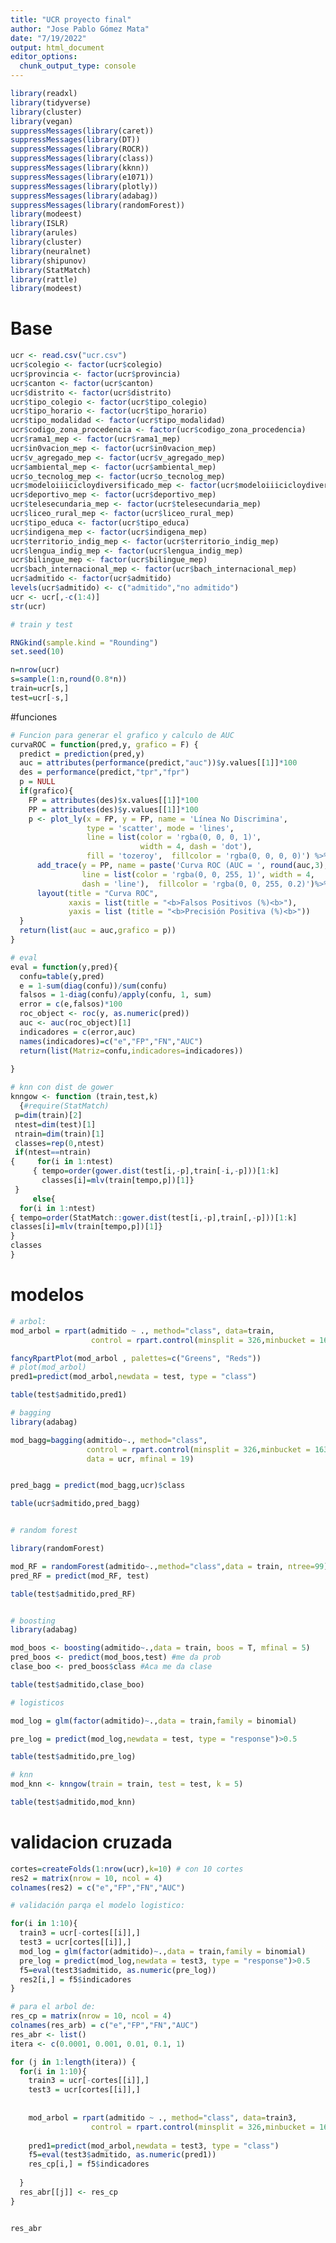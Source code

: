 ```yaml
---
title: "UCR proyecto final"
author: "Jose Pablo Gómez Mata"
date: "7/19/2022"
output: html_document
editor_options: 
  chunk_output_type: console
---
```



```r
library(readxl)
library(tidyverse)
library(cluster)
library(vegan)
suppressMessages(library(caret))
suppressMessages(library(DT))
suppressMessages(library(ROCR))
suppressMessages(library(class))
suppressMessages(library(kknn))
suppressMessages(library(e1071))
suppressMessages(library(plotly))
suppressMessages(library(adabag))
suppressMessages(library(randomForest))
library(modeest)
library(ISLR)
library(arules)
library(cluster)
library(neuralnet)
library(shipunov)
library(StatMatch)
library(rattle)
library(modeest)
```

# Base
```r
ucr <- read.csv("ucr.csv")
ucr$colegio <- factor(ucr$colegio)
ucr$provincia <- factor(ucr$provincia)
ucr$canton <- factor(ucr$canton)
ucr$distrito <- factor(ucr$distrito)
ucr$tipo_colegio <- factor(ucr$tipo_colegio)
ucr$tipo_horario <- factor(ucr$tipo_horario)
ucr$tipo_modalidad <- factor(ucr$tipo_modalidad)
ucr$codigo_zona_procedencia <- factor(ucr$codigo_zona_procedencia)
ucr$rama1_mep <- factor(ucr$rama1_mep)
ucr$in0vacion_mep <- factor(ucr$in0vacion_mep)
ucr$v_agregado_mep <- factor(ucr$v_agregado_mep)
ucr$ambiental_mep <- factor(ucr$ambiental_mep)
ucr$o_tecnolog_mep <- factor(ucr$o_tecnolog_mep)
ucr$modeloiiicicloydiversificado_mep <- factor(ucr$modeloiiicicloydiversificado_mep)
ucr$deportivo_mep <- factor(ucr$deportivo_mep)
ucr$telesecundaria_mep <- factor(ucr$telesecundaria_mep)
ucr$liceo_rural_mep <- factor(ucr$liceo_rural_mep)
ucr$tipo_educa <- factor(ucr$tipo_educa)
ucr$indigena_mep <- factor(ucr$indigena_mep)
ucr$territorio_indig_mep <- factor(ucr$territorio_indig_mep)
ucr$lengua_indig_mep <- factor(ucr$lengua_indig_mep)
ucr$bilingue_mep <- factor(ucr$bilingue_mep)
ucr$bach_internacional_mep <- factor(ucr$bach_internacional_mep)
ucr$admitido <- factor(ucr$admitido)
levels(ucr$admitido) <- c("admitido","no admitido")
ucr <- ucr[,-c(1:4)]
str(ucr)

# train y test

RNGkind(sample.kind = "Rounding")
set.seed(10)

n=nrow(ucr)
s=sample(1:n,round(0.8*n))
train=ucr[s,]
test=ucr[-s,]

```

#funciones
```r
# Funcion para generar el grafico y calculo de AUC
curvaROC = function(pred,y, grafico = F) {
  predict = prediction(pred,y) 
  auc = attributes(performance(predict,"auc"))$y.values[[1]]*100
  des = performance(predict,"tpr","fpr")
  p = NULL
  if(grafico){
    FP = attributes(des)$x.values[[1]]*100
    PP = attributes(des)$y.values[[1]]*100
    p <- plot_ly(x = FP, y = FP, name = 'Línea No Discrimina', 
                 type = 'scatter', mode = 'lines',
                 line = list(color = 'rgba(0, 0, 0, 1)', 
                             width = 4, dash = 'dot'),
                 fill = 'tozeroy',  fillcolor = 'rgba(0, 0, 0, 0)') %>% 
      add_trace(y = PP, name = paste('Curva ROC (AUC = ', round(auc,3),')', sep =""), 
                line = list(color = 'rgba(0, 0, 255, 1)', width = 4, 
                dash = 'line'),  fillcolor = 'rgba(0, 0, 255, 0.2)')%>%
      layout(title = "Curva ROC",
             xaxis = list(title = "<b>Falsos Positivos (%)<b>"),
             yaxis = list (title = "<b>Precisión Positiva (%)<b>"))
  }
  return(list(auc = auc,grafico = p))
}

# eval
eval = function(y,pred){
  confu=table(y,pred)
  e = 1-sum(diag(confu))/sum(confu)
  falsos = 1-diag(confu)/apply(confu, 1, sum)
  error = c(e,falsos)*100
  roc_object <- roc(y, as.numeric(pred))
  auc <- auc(roc_object)[1]
  indicadores = c(error,auc)
  names(indicadores)=c("e","FP","FN","AUC")
  return(list(Matriz=confu,indicadores=indicadores))
  
}

# knn con dist de gower
knngow <- function (train,test,k) 
  {#require(StatMatch)
 p=dim(train)[2]
 ntest=dim(test)[1]
 ntrain=dim(train)[1]
 classes=rep(0,ntest)
 if(ntest==ntrain)
{     for(i in 1:ntest)
     { tempo=order(gower.dist(test[i,-p],train[-i,-p]))[1:k]
       classes[i]=mlv(train[tempo,p])[1]}
 }
     else{
  for(i in 1:ntest)
{ tempo=order(StatMatch::gower.dist(test[i,-p],train[,-p]))[1:k] 
classes[i]=mlv(train[tempo,p])[1]}
}
classes
}
```


# modelos
```r
# arbol:
mod_arbol = rpart(admitido ~ ., method="class", data=train,
                  control = rpart.control(minsplit = 326,minbucket = 163,cp = 0.0005, maxdepth = 7))

fancyRpartPlot(mod_arbol , palettes=c("Greens", "Reds"))
# plot(mod_arbol)
pred1=predict(mod_arbol,newdata = test, type = "class")

table(test$admitido,pred1)

# bagging
library(adabag)

mod_bagg=bagging(admitido~., method="class", 
                 control = rpart.control(minsplit = 326,minbucket = 163,cp = 0.0005, maxdepth = 7),
                 data = ucr, mfinal = 19)


pred_bagg = predict(mod_bagg,ucr)$class

table(ucr$admitido,pred_bagg)


# random forest

library(randomForest)

mod_RF = randomForest(admitido~.,method="class",data = train, ntree=99) # numero impar por el empate en dentro de los arboles
pred_RF = predict(mod_RF, test)

table(test$admitido,pred_RF)


# boosting
library(adabag)

mod_boos <- boosting(admitido~.,data = train, boos = T, mfinal = 5)
pred_boos <- predict(mod_boos,test) #me da prob
clase_boo <- pred_boos$class #Aca me da clase

table(test$admitido,clase_boo)

# logisticos

mod_log = glm(factor(admitido)~.,data = train,family = binomial)

pre_log = predict(mod_log,newdata = test, type = "response")>0.5

table(test$admitido,pre_log)

# knn
mod_knn <- knngow(train = train, test = test, k = 5)

table(test$admitido,mod_knn)
```

# validacion cruzada

```r
cortes=createFolds(1:nrow(ucr),k=10) # con 10 cortes
res2 = matrix(nrow = 10, ncol = 4)
colnames(res2) = c("e","FP","FN","AUC")

# validación parqa el modelo logistico:

for(i in 1:10){
  train3 = ucr[-cortes[[i]],]
  test3 = ucr[cortes[[i]],]
  mod_log = glm(factor(admitido)~.,data = train,family = binomial)
  pre_log = predict(mod_log,newdata = test3, type = "response")>0.5
  f5=eval(test3$admitido, as.numeric(pre_log))
  res2[i,] = f5$indicadores
}

# para el arbol de:
res_cp = matrix(nrow = 10, ncol = 4)
colnames(res_arb) = c("e","FP","FN","AUC")
res_abr <- list()
itera <- c(0.0001, 0.001, 0.01, 0.1, 1)

for (j in 1:length(itera)) {
  for(i in 1:10){
    train3 = ucr[-cortes[[i]],]
    test3 = ucr[cortes[[i]],]
  
 
    mod_arbol = rpart(admitido ~ ., method="class", data=train3,
                  control = rpart.control(minsplit = 326,minbucket = 163,cp = itera[j], maxdepth = 7))
  
    pred1=predict(mod_arbol,newdata = test3, type = "class")
    f5=eval(test3$admitido, as.numeric(pred1))
    res_cp[i,] = f5$indicadores
    
  }
  res_abr[[j]] <- res_cp
}


res_abr
```































